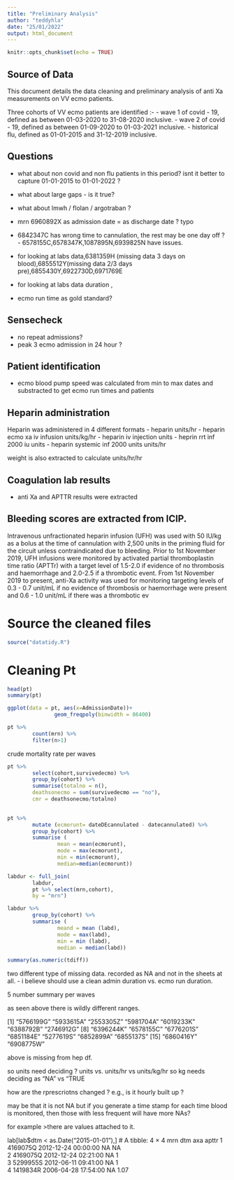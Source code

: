 ```yaml
---
title: "Preliminary Analysis"
author: "teddyhla"
date: "25/01/2022"
output: html_document
---
```


```r
knitr::opts_chunk$set(echo = TRUE)
```

## Source of Data

This document details the data cleaning and preliminary analysis of anti Xa measurements on VV ecmo patients. 

Three cohorts of VV ecmo patients are identified :- 
- wave 1 of covid - 19, defined as between 01-03-2020 to 31-08-2020 inclusive.
- wave 2 of covid - 19, defined as between 01-09-2020 to 01-03-2021 inclusive.
- historical flu, defined as 01-01-2015 and 31-12-2019 inclusive. 

## Questions
- what about non covid and non flu patients in this period? isnt it better to capture 01-01-2015 to 01-01-2022 ? 
- what about large gaps - is it true?
- what about lmwh / flolan / argotraban ? 
- mrn 6960892X as admission date = as discharge date ? typo
- 6842347C has wrong time to cannulation, 
the rest may be one day off ? - 6578155C,6578347K,1087895N,6939825N have issues.

- for looking at labs data,6381359H (missing data 3 days on blood),6855512Y(missing data 2/3 days pre),6855430Y,6922730D,6971769E
- for looking at labs data duration , 
- ecmo run time as gold standard? 

## Sensecheck 
- no repeat admissions?
- peak 3 ecmo admission in 24 hour ?


## Patient identification
- ecmo blood pump speed was calculated from min to max dates and substracted to get ecmo run times and patients

## Heparin administration
Heparin was administered in 4 different formats 
- heparin units/hr
- heparin ecmo xa iv infusion units/kg/hr
- heparin iv injection units
- heprin rrt inf 2000 iu units
- heparin systemic inf 2000 units units/hr

weight is also extracted to calculate units/hr/hr 

## Coagulation lab results
- anti Xa and APTTR results were extracted

## Bleeding scores are extracted from ICIP. 


Intravenous unfractionated heparin infusion (UFH) was used with 50 IU/kg as a bolus at the
time of cannulation with 2,500 units in the priming fluid for the circuit unless contraindicated
due to bleeding.
Prior to 1st November 2019, UFH infusions were monitored by activated partial thromboplastin
time ratio (APTTr) with a target level of 1.5-2.0 if evidence of no thrombosis and haemorrhage
and 2.0-2.5 if a thrombotic event.
From 1st November 2019 to present, anti-Xa activity was used for monitoring targeting levels
of 0.3 - 0.7 unit/mL if no evidence of thrombosis or haemorrhage were present and 0.6 - 1.0
unit/mL if there was a thrombotic ev

# Source the cleaned files
```r
source("datatidy.R")
```

# Cleaning Pt 

```r
head(pt)
summary(pt)
```

```r
ggplot(data = pt, aes(x=AdmissionDate))+
               geom_freqpoly(binwidth = 86400)
```

```r
pt %>% 
        count(mrn) %>%
        filter(n>1)
```

crude mortality rate per waves
```r
pt %>% 
        select(cohort,survivedecmo) %>% 
        group_by(cohort) %>% 
        summarise(totalno = n(),
        deathsonecmo = sum(survivedecmo == "no"),
        cmr = deathsonecmo/totalno)
        
```


```r
pt %>% 
        mutate (ecmorunt= dateDEcannulated - datecannulated) %>%
        group_by(cohort) %>%
        summarise (
                mean = mean(ecmorunt),
                mode = max(ecmorunt),
                min = min(ecmorunt),
                median=median(ecmorunt))
```

```r
labdur <- full_join(
        labdur,
        pt %>% select(mrn,cohort), 
        by = "mrn")
```

```r
labdur %>% 
        group_by(cohort) %>%
        summarise (
                meand = mean (labd),
                mode = max(labd),
                min = min (labd),
                median = median(labd))
```

```r
summary(as.numeric(tdiff))
```


two different type of missing data.
recorded as NA
and not in the sheets at all.
- i believe should use a clean admin duration vs. ecmo run duration.

5 number summary per waves

as seen above there is wildly different ranges. 

 [1] "5766199G" "5933615A" "2553305Z" "5981704A" "6019233K" "6388792B" "2746912G"
 [8] "6396244K" "6578155C" "6776201S" "6851184E" "5277619S" "6852899A" "6855137S"
[15] "6860416Y" "6908775W"

above is missing from hep df.

so units need deciding ? units vs. units/hr vs units/kg/hr
so kg needs deciding as "NA" vs "TRUE

how are the rprescriotns changed ? e.g., is it hourly built up ? 

may be that it is not NA but if you generate a time stamp for each time blood is monitored, then those with less frequent will have more NAs?


for example >there are values attached to it.

lab[lab$dtm < as.Date("2015-01-01"),]
# A tibble: 4 × 4
  mrn      dtm                   axa apttr
  <chr>    <dttm>              <dbl> <dbl>
1 4169075Q 2012-12-24 00:00:00    NA NA   
2 4169075Q 2012-12-24 02:21:00    NA  1   
3 5299955S 2012-06-11 09:41:00    NA  1   
4 1419834R 2006-04-28 17:54:00    NA  1.07